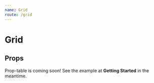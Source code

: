 ```yaml
---
name: Grid
route: /grid
---
```



# Grid

## Props

Prop-table is coming soon!
See the example at **Getting Started** in the meantime.

<Props of={Grid} />
